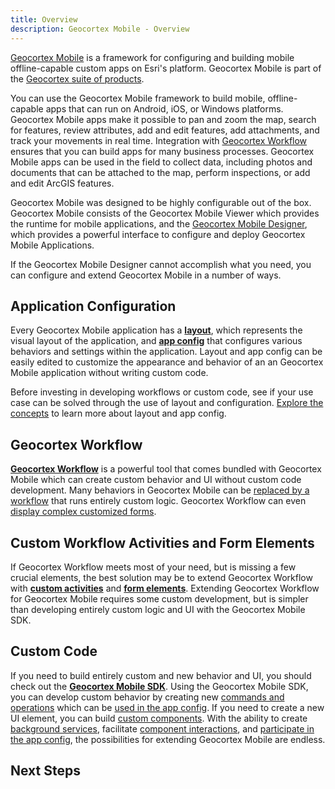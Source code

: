 ```yaml
---
title: Overview
description: Geocortex Mobile - Overview
---
```



[Geocortex Mobile](https://www.geocortex.com/products/gxm/) is a framework for configuring and building mobile offline-capable custom apps on Esri's platform. Geocortex Mobile is part of the [Geocortex suite of products](https://www.geocortex.com/products/).

You can use the Geocortex Mobile framework to build mobile, offline-capable apps that can run on Android, iOS, or Windows platforms. Geocortex Mobile apps make it possible to pan and zoom the map, search for features, review attributes, add and edit features, add attachments, and track your movements in real time. Integration with [Geocortex Workflow](../workflow/overview.mdx) ensures that you can build apps for many business processes. Geocortex Mobile apps can be used in the field to collect data, including photos and documents that can be attached to the map, perform inspections, or add and edit ArcGIS features.

Geocortex Mobile was designed to be highly configurable out of the box. Geocortex Mobile consists of the Geocortex Mobile Viewer which provides the runtime for mobile applications, and the [Geocortex Mobile Designer](https://apps.geocortex.com/mobileviewer/designer/), which provides a powerful interface to configure and deploy Geocortex Mobile Applications.

<DesignerCallout />

If the Geocortex Mobile Designer cannot accomplish what you need, you can configure and extend Geocortex Mobile in a number of ways.

<ExtensibilitySpectrum
    configLink="#application-configuration"
    workflowLink="#geocortex-workflow"
    customWorkflowLink="#custom-workflow-activities-and-form-elements"
    customCodeLink="#custom-code"
/>

## Application Configuration

Every Geocortex Mobile application has a [**layout**](concepts-layout.mdx), which represents the visual layout of the application, and [**app config**](concepts-app-config.mdx) that configures various behaviors and settings within the application. Layout and app config can be easily edited to customize the appearance and behavior of an an Geocortex Mobile application without writing custom code.

Before investing in developing workflows or custom code, see if your use case can be solved through the use of layout and configuration. [Explore the concepts](concepts-key-concepts.mdx) to learn more about layout and app config.

## Geocortex Workflow

<!-- TODO - does Geocortex Workflow come bundled with Geocortex Mobile? -->

[**Geocortex Workflow**](https://docs.geocortex.com/workflow/) is a powerful tool that comes bundled with Geocortex Mobile which can create custom behavior and UI without custom code development. Many behaviors in Geocortex Mobile can be [replaced by a workflow](usecases-change-default-map-click-behavior.mdx) that runs entirely custom logic. Geocortex Workflow can even [display complex customized forms](https://docs.geocortex.com/workflow/latest/help/Default.htm#wf5/help/forms.htm).

## Custom Workflow Activities and Form Elements

If Geocortex Workflow meets most of your need, but is missing a few crucial elements, the best solution may be to extend Geocortex Workflow with **[custom activities](usecases-implement-custom-activity.mdx)** and **[form elements](usecases-implement-custom-form-elements.mdx)**. Extending Geocortex Workflow for Geocortex Mobile requires some custom development, but is simpler than developing entirely custom logic and UI with the Geocortex Mobile SDK.

## Custom Code

<!-- TODO - update the component interactions link once the mobile restructure is merged in -->

If you need to build entirely custom and new behavior and UI, you should check out the [**Geocortex Mobile SDK**](sdk-getting-started.mdx). Using the Geocortex Mobile SDK, you can develop custom behavior by creating new [commands and operations](usecases-implement-command-operation.mdx) which can be [used in the app config](concepts-commands-operations.mdx). If you need to create a new UI element, you can build [custom components](sdk-create-component.mdx). With the ability to create [background services](usecases-implement-service.mdx), facilitate [component interactions](https://github.com/geocortex/vertigis-mobile-samples/tree/master/Geocortex.Mobile.Samples/Geocortex.Mobile.Samples/Samples/CustomSamples/BasemapToggle), and [participate in the app config](usecases-implement-component-participate-app-config.mdx), the possibilities for extending Geocortex Mobile are endless.

## Next Steps

<UseCaseContainer>
    <UseCaseCard
        title="Layout and App Config"
        description="Learn more about the layout and app config"
        link="concepts-key-concepts"
    />
    <UseCaseCard
        title="Running Workflows in Geocortex Mobile"
        description="Learn how to build and run a workflow in Geocortex Mobile"
        link="https://docs.geocortex.com/mobileviewer/latest/admin-help/Default.htm#gmv/designer/add-a-workflow-to-an-app.htmm"
    />
    <UseCaseCard
        title="Building Custom Workflow Activities"
        description="Learn how to build custom workflow activities for Geocortex Mobile"
        link="usecases-implement-custom-activity"
    />
    <UseCaseCard
        title="Geocortex Mobile SDK"
        description="Develop custom commands and operations, components, and services using the Geocortex Mobile SDK"
        link="sdk-getting-started"
    />
</UseCaseContainer>
